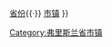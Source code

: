<noinclude>
{{noteTA
|1=zh-hans:弗里斯兰;zh-hant:弗里斯蘭;zh-tw:菲士蘭;zh-hk:菲士蘭;zh-mo:菲士蘭;
}}
</noinclude>{{Navbox
|name    = Friesland Province
|title   = {{flagicon image|Frisian flag.svg}} [[弗里斯兰省]][[市镇 (荷兰)|市镇]]
|image   = [[Image:Friesland_position.svg|60px]]
|list1   = <div>
{{nowrap|[[阿赫特卡斯珀伦]] ·}}
{{nowrap|[[阿默兰岛|阿默兰]] ·}}
{{nowrap|[[丹蒂马代尔]] ·}}
{{nowrap|[[德弗里瑟梅伦]] ·}}
{{nowrap|[[哈灵根 (市镇)|哈灵根]] ·}}
{{nowrap|[[海伦芬]] ·}}
{{nowrap|[[吕伐登]] ·}}
{{nowrap|[[东北弗里斯兰]] ·}}
{{nowrap|[[东斯泰灵韦夫]] ·}}
{{nowrap|[[奧普斯特兰]] ·}}
{{nowrap|[[斯希蒙尼克島|斯希蒙尼克奥赫]] ·}}
{{nowrap|[[斯马灵厄兰]] ·}}
{{nowrap|[[西南菲士蘭]] ·}}
{{nowrap|[[泰尔斯海灵]] ·}}
{{nowrap|[[蒂切克斯特拉代尔]] ·}}
{{nowrap|[[弗利兰]] ·}}
{{nowrap|[[瓦德胡克]] ·}}
{{nowrap|[[西斯泰灵韦夫]]}}
</div>
|below = [[荷兰]]{{·}} [[荷兰省份|省份]]{{·}} [[荷兰市镇列表|市镇]]
}}<noinclude>
[[Category:弗里斯兰省市镇]]
[[Category:荷兰省份模板|{{PAGENAME}}]]
</noinclude>